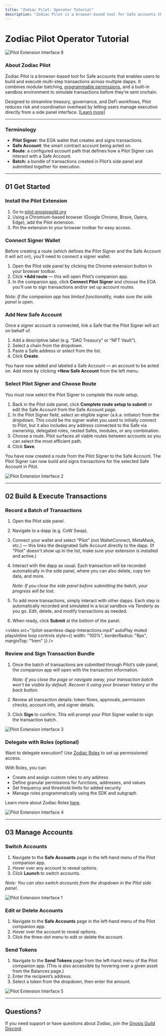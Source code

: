 ```yaml
---
title: "Zodiac Pilot: Operator Tutorial"
description: "Zodiac Pilot is a browser-based tool for Safe accounts that enables users to build and execute multi-step transactions across multiple dapps."
---
```


# Zodiac Pilot Operator Tutorial

![Pilot Extension Interface 8](/pilot-banner.png)

### About Zodiac Pilot

Zodiac Pilot is a browser-based tool for Safe accounts that enables users to build and execute multi-step transactions across multiple dapps. It combines modular batching, [programmable permissions](/documentation/roles-modifier), and a built-in sandbox environment to simulate transactions before they’re sent onchain. 

Designed to streamline treasury, governance, and DeFi workflows, Pilot reduces risk and coordination overhead by letting users manage execution directly from a side panel interface. [[Learn more]](/documentation/pilot-extension)

---

### Terminology

- **Pilot Signer**: the EOA wallet that creates and signs transactions.
- **Safe Account**: the smart contract account being acted on.
- **Route**: a configured account path that defines how a Pilot Signer can interact with a Safe Account.
- **Batch:** a bundle of transactions created in Pilot’s side panel and submitted together for execution.

---

## 01 Get Started

### Install the Pilot Extension

1. Go to [pilot.gnosisguild.org](http://pilot.gnosisguild.org/)
2. Using a Chromium-based browser (Google Chrome, Brave, Opera, Edge), add the Pilot extension.
3. Pin the extension to your browser toolbar for easy access.

### Connect Signer Wallet

Before creating a route (which defines the Pilot Signer and the Safe Account it will act on), you’ll need to connect a signer wallet.

1. Open the Pilot side panel by clicking the Chrome extension button in your browser toolbar.
2. Click **+Add route** — this will open Pilot’s companion app. 
3. In the companion app, click **Connect Pilot Signer** and choose the EOA you’ll use to sign transactions and/or set up account routes.
    
*Note: If the companion app has limited functionality, make sure the side panel is open.*
    

### Add New Safe Account

Once a signer account is connected, link a Safe that the Pilot Signer will act on behalf of.

1. Add a descriptive label (e.g. “DAO Treasury” or “NFT Vault”).
2. Select a chain from the dropdown.
3. Paste a Safe address or select from the list.
4. Click **Create**. 

You have now added and labeled a Safe Account — an account to be acted on. Add more by clicking **+New Safe Account** from the left menu.

### Select Pilot Signer and Choose Route

You must now select the Pilot Signer to complete the route setup.

1. Back in the Pilot side panel, click **Complete route setup to submit** or edit the Safe Account from the Safe Account page.
2. In the Pilot Signer field, select an eligible signer (a.k.a. initiator) from the dropdown. This could be the signer wallet you used to initially connect to Pilot, but it also includes any address connected to the Safe via ownership, delegated roles, nested Safes, modules, or any combination.
3. Choose a route. Pilot surfaces all viable routes between accounts so you can select the most efficient path.
4. Click **Save**.

You have now created a route from the Pilot Signer to the Safe Account. The Pilot Signer can now build and signs transactions for the selected Safe Account in Pilot.

![Pilot Extension Interface 2](/pilot-routes-dark.png)

---

## 02 Build & Execute Transactions

### Record a Batch of Transactions

1. Open the Pilot side panel.
2. Navigate to a dapp (e.g. CoW Swap).
3. Connect your wallet and select “Pilot” (not WalletConnect, MetaMask, etc.) — this links the designated Safe Account directly to the dapp. (If "Pilot" doesn't show up in the list, make sure your extension is installed and active.)
4. Interact with the dapp as usual. Each transaction will be recorded automatically in the side panel, where you can also delete, copy txn data, and more.
    
    *Note: If you close the side panel before submitting the batch, your progress will be lost.*
    
5. To add more transactions, simply interact with other dapps. Each step is automatically recorded and simulated in a local sandbox via Tenderly as you go. Edit, delete, and modify transactions as needed.
6. When ready, click **Submit** at the bottom of the panel.

<video
  src="/pilot-seamless-dapp-Interactions.mp4"
  autoPlay
  muted
  playsInline
  loop
  controls
  style={{ width: "100%", borderRadius: "8px", marginTop: "1rem" }}
/>

### Review and Sign Transaction Bundle

1. Once the batch of transactions are submitted through Pilot’s side panel, the companion app will open with the transaction information. 
    
    *Note: If you close the page or navigate away, your transaction batch won't be visible by default. Recover it using your browser history or the back button.*
    
2. Review all transaction details: token flows, approvals, permission checks, account info, and signer details.
3. Click **Sign** to confirm. This will prompt your Pilot Signer wallet to sign the transaction batch.

![Pilot Extension Interface 3](/pilot-sign-dark.png)

### Delegate with Roles (optional)

Want to delegate execution? Use [Zodiac Roles](https://roles.gnosisguild.org/) to set up permissioned access. 

With Roles, you can:

- Create and assign custom roles to any address
- Define granular permissions for functions, addresses, and values
- Set frequency and threshold limits for added security
- Manage roles programmatically using the SDK and subgraph

Learn more about Zodiac Roles [here](/documentation/roles-modifier).

![Pilot Extension Interface 4](/pilot-roles.png)

---

## 03 Manage Accounts

### Switch Accounts

1. Navigate to the **Safe Accounts** page in the left-hand menu of the Pilot companion app.
2. Hover over any account to reveal options.
3. Click **Launch** to switch accounts.

*Note: You can also switch accounts from the dropdown in the Pilot side panel.*

![Pilot Extension Interface 1](/pilot-account-overview.png)

### Edit or Delete Accounts

1. Navigate to the **Safe Accounts** page in the left-hand menu of the Pilot companion app.
2. Hover over the account to reveal options.
3. Click the three-dot menu to edit or delete the account.

### Send Tokens

1. Navigate to the **Send Tokens** page from the left-hand menu of the Pilot companion app. (This is also accessible by hovering over a given asset from the Balances page.)
2. Enter the recipient’s address.
3. Select a token from the dropdown, then enter the amount.

![Pilot Extension Interface 5](/pilot-balances-dark.png)

---

## Questions?

If you need support or have questions about Zodiac, join the [Gnosis Guild Discord](https://discord.gnosisguild.org).
